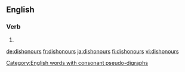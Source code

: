 ==English==

===Verb===
{{head|en|verb form}}

# {{en-third-person singular of|dishonour}}

[[Category:English words with consonant pseudo-digraphs]]

[[de:dishonours]]
[[fr:dishonours]]
[[ja:dishonours]]
[[fi:dishonours]]
[[vi:dishonours]]